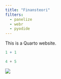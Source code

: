 ```yaml
---
title: "Finansteori"
filters:
  - panelize
  - webr
  - pyodide
---
```


This is a Quarto website.

:::{.to-webr}
```r
1 + 1
```
:::

:::{.to-pyodide}
```python
4 + 5
```
:::


![](man/figures/01_finans.jpg)
